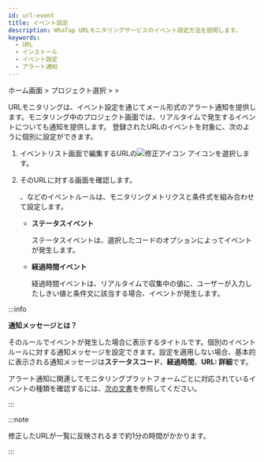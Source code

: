 ```yaml
---
id: url-event
title: イベント設定
description: WhaTap URLモニタリングサービスのイベント設定方法を説明します。
keywords:
  - URL
  - インストール
  - イベント設定
  - アラート通知
---
```


ホーム画面 &gt; プロジェクト選択 &gt; <Cmdname sid="side_event" className="uitext" /> &gt; <Cmdname sid="side_eventSetting" className="uitext" />

URLモニタリングは、イベント設定を通じてメール形式のアラート通知を提供します。モニタリング中のプロジェクト画面では、リアルタイムで発生するイベントについても通知を提供します。 登録されたURLのイベントを対象に、次のように個別に設定ができます。 

1. イベントリスト画面で編集するURLの![修正アイコン](/img/ico-edit.svg) <Cmdname sid="edit" className="uitext" />アイコンを選択します。

   <ImgLang img='url-event.png' desc='イベントリスト' />

2. そのURLに対する<Cmdname sid="edit_alert_setting" className="uitext" />画面を確認します。 

   <ImgLang img='url-event-mod.png' desc='URLイベント設定' />

   <Cmdname sid="status" className="uitext" />、<Cmdname sid="elapsed" className="uitext" />などのイベントルールは、モニタリングメトリクスと条件式を組み合わせて設定します。

   - **ステータスイベント**

     ステータスイベントは、選択した<Cmdname sid="status" className="uitext" />コードのオプションによってイベントが発生します。

     <ImgLang img='alert_status.png' desc='ステータスイベント' />

   - **経過時間イベント**

     経過時間イベントは、リアルタイムで収集中の<Cmdname sid="elapsed" className="uitext" />値に、ユーザーが入力したしきい値と条件文に該当する場合、イベントが発生します。

     <ImgLang img='alert_elapsed.png' desc='経過時間イベント' />

:::info

**通知メッセージとは？**

そのルールでイベントが発生した場合に表示するタイトルです。個別のイベントルールに対する通知メッセージを設定できます。設定を適用しない場合、基本的に表示される通知メッセージは**ステータスコード**、**経過時間**、**URL: 詳細**です。

アラート通知に関連してモニタリングプラットフォームごとに対応されているイベントの種類を確認するには、[次の文書](../support-env#support-notice)を参照してください。

:::

:::note

修正したURLが一覧に反映されるまで約1分の時間がかかります。

:::
